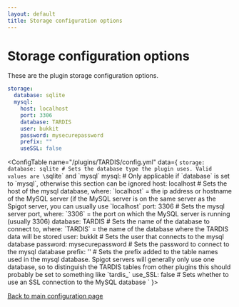 ```yaml
---
layout: default
title: Storage configuration options
---
```



# Storage configuration options

These are the plugin storage configuration options.

```yaml title="/plugins/TARDIS/config.yml"
storage:
  database: sqlite
  mysql:
    host: localhost
    port: 3306
    database: TARDIS
    user: bukkit
    password: mysecurepassword
    prefix: ""
    useSSL: false
```

<ConfigTable name="/plugins/TARDIS/config.yml" data={
    `storage:
      database: sqlite # Sets the database type the plugin uses. Valid values are \`sqlite\` and \`mysql\`
      mysql: # Only applicable if \`database\` is set to \`mysql\`, otherwise this section can be ignored
       host: localhost # Sets the host of the mysql database, where: \`localhost\` = the ip address or hostname of the MySQL server (if the MySQL server is on the same server as the Spigot server, you can usually use \`localhost\`
       port: 3306 # Sets the mysql server port, where: \`3306\` = the port on which the MySQL server is running (usually 3306)
       database: TARDIS # Sets the name of the database to connect to, where: \`TARDIS\` = the name of the database where the TARDIS data will be stored
       user: bukkit # Sets the user that connects to the mysql database
       password: mysecurepassword # Sets the password to connect to the mysql database
       prefix: '' # Sets the prefix added to the table names used in the mysql database. Spigot servers will generally only use one database, so to distinguish the TARDIS tables from other plugins this should probably be set to something like \`tardis_\`
       use_SSL: false # Sets whether to use an SSL connection to the MySQL database
    `
}>

</ConfigTable>

[Back to main configuration page](/configuration)

